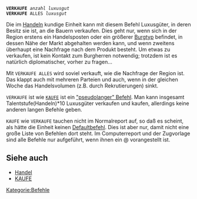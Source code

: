 <tt>'''VERKAUFE''' ''anzahl'' ''luxusgut''<br/>
'''VERKAUFE''' ALLES ''luxusgut''</tt>

Die im [[Handel|Handeln]] kundige Einheit kann mit diesem Befehl Luxusgüter, in deren Besitz sie ist, an die Bauern verkaufen. Dies geht nur, wenn sich in der Region erstens ein Handelsposten oder ein größerer [[Burgen|Burgtyp]] befindet, in dessen Nähe der Markt abgehalten werden kann, und wenn zweitens überhaupt eine Nachfrage nach dem Produkt besteht. Um etwas zu verkaufen, ist kein Kontakt zum Burgherren notwendig; trotzdem ist es natürlich diplomatischer, vorher zu fragen...

Mit <tt>VERKAUFE ALLES</tt> wird soviel verkauft, wie die Nachfrage der Region ist. Das klappt auch mit mehreren Parteien und auch, wenn in der gleichen Woche das Handelsvolumen (z.B. durch Rekrutierungen) sinkt.

<tt>VERKAUFE</tt> ist wie <tt>[[KAUFE]]</tt> ist ein [[Befehl|"pseudolanger" Befehl]]. Man kann insgesamt Talentstufe(Handeln)*10 Luxusgüter verkaufen und kaufen, allerdings keine anderen langen Befehle geben.

<tt>KAUFE</tt> wie <tt>VERKAUFE</tt> tauchen nicht im Normalreport auf, so daß es scheint, als hätte die Einheit keinen [[Befehl|Defaultbefehl]]. Dies ist aber nur, damit nicht eine große Liste von Befehlen dort steht. Im Computerreport und der Zugvorlage sind alle Befehle nur aufgeführt, wenn ihnen ein @ vorangestellt ist.

== Siehe auch ==

* [[Handel]]
* [[KAUFE]]

[[Kategorie:Befehle]]